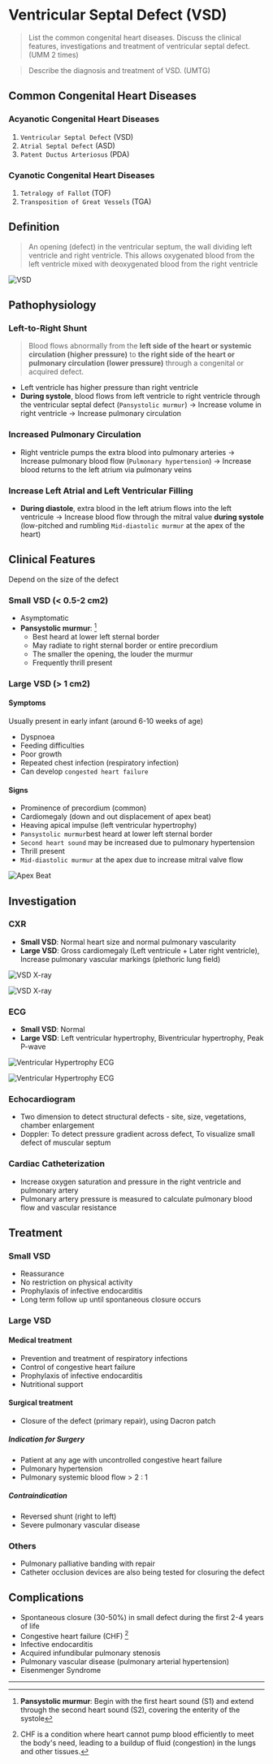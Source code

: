# Ventricular Septal Defect (VSD)

> List the common congenital heart diseases. Discuss the clinical features, investigations and treatment of ventricular septal defect. (UMM 2 times)

> Describe the diagnosis and treatment of VSD. (UMTG)

## Common Congenital Heart Diseases

### Acyanotic Congenital Heart Diseases

1. `Ventricular Septal Defect` (VSD)
1. `Atrial Septal Defect` (ASD)
1. `Patent Ductus Arteriosus` (PDA)

### Cyanotic Congenital Heart Diseases

1. `Tetralogy of Fallot` (TOF)
1. `Transposition of Great Vessels` (TGA)

## Definition

> An opening (defect) in the ventricular septum, the wall dividing left ventricle and right ventricle. This allows oxygenated blood from the left ventricle mixed with deoxygenated blood from the right ventricle

![VSD](/cvs/vsd.png)

## Pathophysiology

### Left-to-Right Shunt

> Blood flows abnormally from the **left side of the heart or systemic circulation (higher pressure)** to **the right side of the heart or pulmonary circulation (lower pressure)** through a congenital or acquired defect.

- Left ventricle has higher pressure than right ventricle
- **During systole**, blood flows from left ventricle to right ventricle through the ventricular septal defect (`Pansystolic murmur`) → Increase volume in right ventricle → Increase pulmonary circulation

### Increased Pulmonary Circulation

- Right ventricle pumps the extra blood into pulmonary arteries → Increase pulmonary blood flow (`Pulmonary hypertension`) → Increase blood returns to the left atrium via pulmonary veins

### Increase Left Atrial and Left Ventricular Filling

- **During diastole**, extra blood in the left atrium flows into the left ventricule → Increase blood flow through the mitral value **during systole** (low-pitched and rumbling `Mid-diastolic murmur` at the apex of the heart)

## Clinical Features

Depend on the size of the defect

### Small VSD (< 0.5-2 cm2)

- Asymptomatic
- **Pansystolic murmur**: [^1]
  - Best heard at lower left sternal border
  - May radiate to right sternal border or entire precordium
  - The smaller the opening, the louder the murmur
  - Frequently thrill present

[^1]: **Pansystolic murmur**: Begin with the first heart sound (S1) and extend through the second heart sound (S2), covering the enterity of the systole

### Large VSD (> 1 cm2)

#### Symptoms

Usually present in early infant (around 6-10 weeks of age)

- Dyspnoea
- Feeding difficulties
- Poor growth
- Repeated chest infection (respiratory infection)
- Can develop `congested heart failure`

#### Signs

- Prominence of precordium (common)
- Cardiomegaly (down and out displacement of apex beat)
- Heaving apical impulse (left ventricular hypertrophy)
- `Pansystolic murmur`best heard at lower left sternal border
- `Second heart sound` may be increased due to pulmonary hypertension
- Thrill present
- `Mid-diastolic murmur` at the apex due to increase mitral valve flow

![Apex Beat](/cvs/apex-beat.webp)

## Investigation

### CXR

- **Small VSD**: Normal heart size and normal pulmonary vascularity
- **Large VSD**: Gross cardiomegaly (Left ventricule + Later right ventricle), Increase pulmonary vascular markings (plethoric lung field)

![VSD X-ray](/cvs/vsd-x-ray-2.png)

![VSD X-ray](/cvs/vsd-x-ray-3.jpg)

### ECG

- **Small VSD**: Normal
- **Large VSD**: Left ventricular hypertrophy, Biventricular hypertrophy, Peak P-wave

![Ventricular Hypertrophy ECG](/cvs/lvh-ecg.webp)

![Ventricular Hypertrophy ECG](/cvs/vh-ecg.jpg)

### Echocardiogram

- Two dimension to detect structural defects - site, size, vegetations, chamber enlargement
- Doppler: To detect pressure gradient across defect, To visualize small defect of muscular septum

### Cardiac Catheterization

- Increase oxygen saturation and pressure in the right ventricle and pulmonary artery
- Pulmonary artery pressure is measured to calculate pulmonary blood flow and vascular resistance

## Treatment

### Small VSD

- Reassurance
- No restriction on physical activity
- Prophylaxis of infective endocarditis
- Long term follow up until spontaneous closure occurs

### Large VSD

#### Medical treatment

- Prevention and treatment of respiratory infections
- Control of congestive heart failure
- Prophylaxis of infective endocarditis
- Nutritional support

#### Surgical treatment

- Closure of the defect (primary repair), using Dacron patch

##### Indication for Surgery


<Callout emoji="">

- Patient at any age with uncontrolled congestive heart failure
- Pulmonary hypertension
- Pulmonary systemic blood flow > 2 : 1

</Callout>

##### Contraindication

- Reversed shunt (right to left)
- Severe pulmonary vascular disease

### Others

- Pulmonary palliative banding with repair
- Catheter occlusion devices are also being tested for closuring the defect

## Complications

- Spontaneous closure (30-50%) in small defect during the first 2-4 years of life
- Congestive heart failure (CHF) [^2]
- Infective endocarditis
- Acquired infundibular pulmonary stenosis
- Pulmonary vascular disease (pulmonary arterial hypertension)
- Eisenmenger Syndrome

[^2]: CHF is a condition where heart cannot pump blood efficiently to meet the body's need, leading to a buildup of fluid (congestion) in the lungs and other tissues.

---
